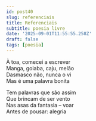 ```yaml
---
id: post40
slug: referenciais
title: Referenciais
subtitle: poesia livre
date: '2025-09-01T11:55:55.258Z'
draft: false
tags: [poesia]
---
```

À toa, comecei a escrever  
Manga, goiaba, caju, melão  
Dasmasco não, nunca o vi  
Mas é uma palavra bonita  

Tem palavras que são assim  
Que brincam de ser vento  
Nas asas da fantasia – voar  
Antes de pousar: alegria
